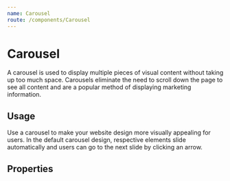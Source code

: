 ```yaml
---
name: Carousel
route: /components/Carousel
---
```



# Carousel

A carousel is used to display multiple pieces of visual content without taking
up too much space. Carousels eliminate the need to scroll down the page to see
all content and are a popular method of displaying marketing information.

## Usage

Use a carousel to make your website design more visually appealing for users. In
the default carousel design, respective elements slide automatically and users
can go to the next slide by clicking an arrow.

<Playground>
	<div style={{ maxWidth: "30rem" }}>
		<Carousel />
	</div>
</Playground>

## Properties

<Props of={Carousel} />
